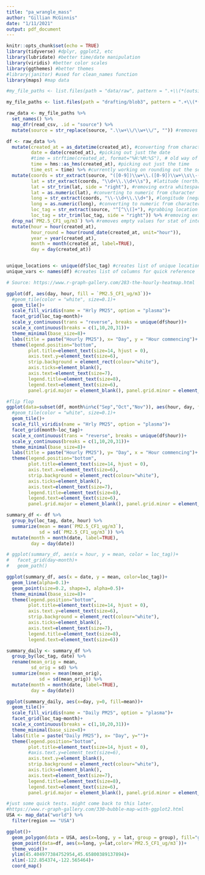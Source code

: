 ```yaml
---
title: "pa_wrangle_mass"
author: "Gillian McGinnis"
date: "1/11/2021"
output: pdf_document
---
```


```r
knitr::opts_chunk$set(echo = TRUE)
library(tidyverse) #dplyr, ggplot2, etc
library(lubridate) #better time/date manipulation
library(viridis) #better color scales
library(ggthemes) #better themes
#library(janitor) #used for clean_names function
library(maps) #map data
```


```r
#my_file_paths <- list.files(path = "data/raw", pattern = ".+\\(*(outside*)\\w+\\)", full.names = TRUE)

my_file_paths <- list.files(path = "drafting/blob3", pattern = ".+\\(*(outside*)\\w+\\)", full.names = TRUE) #temporarily using a smaller dataset

raw_data <- my_file_paths %>%
  set_names() %>%
  map_dfr(read_csv, .id = "source") %>%
  mutate(source = str_replace(source, ".\\w+\\/\\w+\\/", "")) #removes filepath name
```

```r

df <- raw_data %>%
  mutate(created_at = as_datetime(created_at), #converting from character to date time format; tz is in UTC
         date = date(created_at), #picking out just the date
         #time = strftime(created_at, format="%H:%M:%S"), # old way of picking time; outputs char
         time = hms::as_hms(created_at), #picking out just the time
         time_est = time) %>% #currently working on rounding out the seconds but for now it stands as is
  mutate(coords = str_extract(source, "([0-9])\\w+\\.([0-9])\\w+\\s\\-([0-9])\\w+\\.([0-9])\\w+"), #grabbing coord data
         lat = str_extract(coords, "\\d+\\.\\d+\\s"), #latitude (north)
         lat = str_trim(lat, side = "right"), #removing extra whitespace
         lat = as.numeric(lat), #converting to numeric from character
         long = str_extract(coords, "\\-\\d+\\.\\d+"), #longitude (negative here, so west)
         long = as.numeric(long), #converting to numeric from character
         loc_tag = str_extract(source, "^[^\\(]+"), #grabbing location tag
         loc_tag = str_trim(loc_tag, side = "right")) %>% #removing extra whitespace
  drop_na(`PM2.5_CF1_ug/m3`) %>% #removes empty values for stat of interest
  mutate(hour = hour(created_at),
         hour_round = hour(round_date(created_at, unit="hour")),
         year = year(created_at),
         month = month(created_at, label=TRUE),
         day = day(created_at))


unique_locations <- unique(df$loc_tag) #creates list of unique locations for quick reference
unique_vars <- names(df) #creates list of columns for quick reference
```


```r
# Source: https://www.r-graph-gallery.com/283-the-hourly-heatmap.html

ggplot(df, aes(day, hour, fill = `PM2.5_CF1_ug/m3`))+
  #geom_tile(color = "white", size=0.1)+
  geom_tile()+
  scale_fill_viridis(name = "Hrly PM25", option = "plasma")+
  facet_grid(loc_tag~month)+
  scale_y_continuous(trans = "reverse", breaks = unique(df$hour))+
  scale_x_continuous(breaks = c(1,10,20,31))+
  theme_minimal(base_size=8)+
  labs(title = paste("Hourly PM25"), x= "Day", y = "Hour commencing")+
  theme(legend.position="bottom",
        plot.title=element_text(size=14, hjust = 0),
        axis.text.y=element_text(size=6),
        strip.background = element_rect(colour="white"),
        axis.ticks=element_blank(),
        axis.text=element_text(size=7),
        legend.title=element_text(size=8),
        legend.text=element_text(size=6),
        panel.grid.major = element_blank(), panel.grid.minor = element_blank())

#flip flop
ggplot(data=subset(df, month%in%c("Sep","Oct","Nov")), aes(hour, day, fill = `PM2.5_CF1_ug/m3`))+
  #geom_tile(color = "white", size=0.1)+
  geom_tile()+
  scale_fill_viridis(name = "Hrly PM25", option = "plasma")+
  facet_grid(month~loc_tag)+
  scale_x_continuous(trans = "reverse", breaks = unique(df$hour))+
  scale_y_continuous(breaks = c(1,10,20,31))+
  theme_minimal(base_size=8)+
  labs(title = paste("Hourly PM25"), y= "Day", x = "Hour commencing")+
  theme(legend.position="bottom",
        plot.title=element_text(size=14, hjust = 0),
        axis.text.x=element_text(size=6),
        strip.background = element_rect(colour="white"),
        axis.ticks=element_blank(),
        axis.text=element_text(size=7),
        legend.title=element_text(size=8),
        legend.text=element_text(size=6),
        panel.grid.major = element_blank(), panel.grid.minor = element_blank())
```


```r
summary_df <- df %>%
  group_by(loc_tag, date, hour) %>%
  summarize(mean = mean(`PM2.5_CF1_ug/m3`),
            sd = sd(`PM2.5_CF1_ug/m3`)) %>%
  mutate(month = month(date, label=TRUE),
         day = day(date))

# ggplot(summary_df, aes(x = hour, y = mean, color = loc_tag))+
#   facet_grid(day~month)+
#   geom_path()

ggplot(summary_df, aes(x = date, y = mean, color=loc_tag))+
  geom_line(alpha=0.1)+
  geom_point(size=0.2, shape=3, alpha=0.5)+
  theme_minimal(base_size=8)+
  theme(legend.position="bottom",
        plot.title=element_text(size=14, hjust = 0),
        axis.text.y=element_text(size=6),
        strip.background = element_rect(colour="white"),
        axis.ticks=element_blank(),
        axis.text=element_text(size=7),
        legend.title=element_text(size=8),
        legend.text=element_text(size=6))
```

```r
summary_daily <- summary_df %>%
  group_by(loc_tag, date) %>%
  rename(mean_orig = mean,
         sd_orig = sd) %>%
  summarize(mean = mean(mean_orig),
            sd = sd(mean_orig)) %>%
  mutate(month = month(date, label=TRUE),
         day = day(date))

ggplot(summary_daily, aes(x=day, y=0, fill=mean))+
  geom_tile()+
  scale_fill_viridis(name = "Daily PM25", option = "plasma")+
  facet_grid(loc_tag~month)+
  scale_x_continuous(breaks = c(1,10,20,31))+
  theme_minimal(base_size=8)+
  labs(title = paste("Daily PM25"), x= "Day", y="")+
  theme(legend.position="bottom",
        plot.title=element_text(size=14, hjust = 0),
        #axis.text.y=element_text(size=6),
        axis.text.y=element_blank(),
        strip.background = element_rect(colour="white"),
        axis.ticks=element_blank(),
        axis.text=element_text(size=7),
        legend.title=element_text(size=8),
        legend.text=element_text(size=6),
        panel.grid.major = element_blank(), panel.grid.minor = element_blank())
```

```r
#just some quick tests. might come back to this later.
#https://www.r-graph-gallery.com/330-bubble-map-with-ggplot2.html
USA <- map_data("world") %>%
  filter(region == "USA")

ggplot()+
  geom_polygon(data = USA, aes(x=long, y = lat, group = group), fill="grey", alpha=0.3)+
  geom_point(data=df, aes(x=long, y=lat,color=`PM2.5_CF1_ug/m3`))+
  theme_void()+
  ylim(45.404977384752954,45.65800389137894)+
  xlim(-122.854374,-122.565464)+
  coord_map()
```


